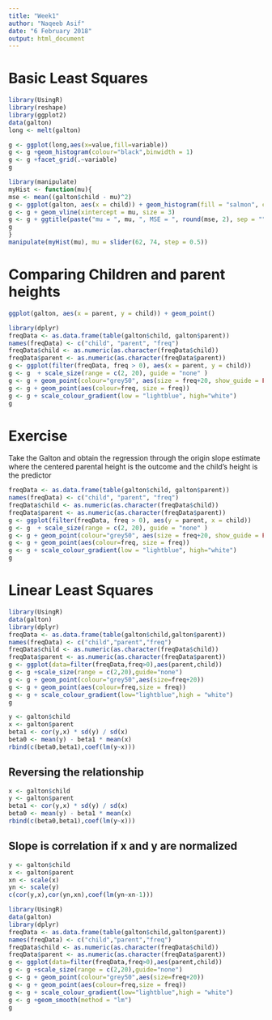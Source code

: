 ```yaml
---
title: "Week1"
author: "Naqeeb Asif"
date: "6 February 2018"
output: html_document
---
```


# Basic Least Squares

```r

library(UsingR)
library(reshape)
library(ggplot2)
data(galton)
long <- melt(galton)

g <- ggplot(long,aes(x=value,fill=variable))
g <- g +geom_histogram(colour="black",binwidth = 1)
g <- g +facet_grid(.~variable)
g

```

```r

library(manipulate)
myHist <- function(mu){
mse <- mean((galton$child - mu)^2)
g <- ggplot(galton, aes(x = child)) + geom_histogram(fill = "salmon", colour= "black", binwidth=1)
g <- g + geom_vline(xintercept = mu, size = 3)
g <- g + ggtitle(paste("mu = ", mu, ", MSE = ", round(mse, 2), sep = ""))
g
}
manipulate(myHist(mu), mu = slider(62, 74, step = 0.5))

```

# Comparing Children and parent heights

```r
ggplot(galton, aes(x = parent, y = child)) + geom_point()
```

```r
library(dplyr)
freqData <- as.data.frame(table(galton$child, galton$parent))
names(freqData) <- c("child", "parent", "freq")
freqData$child <- as.numeric(as.character(freqData$child))
freqData$parent <- as.numeric(as.character(freqData$parent))
g <- ggplot(filter(freqData, freq > 0), aes(x = parent, y = child))
g <- g  + scale_size(range = c(2, 20), guide = "none" )
g <- g + geom_point(colour="grey50", aes(size = freq+20, show_guide = FALSE))
g <- g + geom_point(aes(colour=freq, size = freq))
g <- g + scale_colour_gradient(low = "lightblue", high="white")                    
g
```

# Exercise
Take the Galton and obtain the regression through the origin slope estimate where the centered
parental height is the outcome and the child’s height is the predictor

```r

freqData <- as.data.frame(table(galton$child, galton$parent))
names(freqData) <- c("child", "parent", "freq")
freqData$child <- as.numeric(as.character(freqData$child))
freqData$parent <- as.numeric(as.character(freqData$parent))
g <- ggplot(filter(freqData, freq > 0), aes(y = parent, x = child))
g <- g  + scale_size(range = c(2, 20), guide = "none" )
g <- g + geom_point(colour="grey50", aes(size = freq+20, show_guide = FALSE))
g <- g + geom_point(aes(colour=freq, size = freq))
g <- g + scale_colour_gradient(low = "lightblue", high="white")                    
g
```

# Linear Least Squares
```r
library(UsingR)
data(galton)
library(dplyr)
freqData <- as.data.frame(table(galton$child,galton$parent))
names(freqData) <- c("child","parent","freq")
freqData$child <- as.numeric(as.character(freqData$child))
freqData$parent <- as.numeric(as.character(freqData$parent))
g <- ggplot(data=filter(freqData,freq>0),aes(parent,child))
g <- g +scale_size(range = c(2,20),guide="none")
g <- g + geom_point(colour="grey50",aes(size=freq+20))
g <- g + geom_point(aes(colour=freq,size = freq))
g <- g + scale_colour_gradient(low="lightblue",high = "white")
g
```

```r
y <- galton$child
x <- galton$parent
beta1 <- cor(y,x) * sd(y) / sd(x)
beta0 <- mean(y) - beta1 * mean(x)
rbind(c(beta0,beta1),coef(lm(y~x)))
```

## Reversing the relationship

```r
x <- galton$child
y <- galton$parent
beta1 <- cor(y,x) * sd(y) / sd(x)
beta0 <- mean(y) - beta1 * mean(x)
rbind(c(beta0,beta1),coef(lm(y~x)))

```

## Slope is correlation if x and y are normalized
```r
y <- galton$child
x <- galton$parent
xn <- scale(x)
yn <- scale(y)
c(cor(y,x),cor(yn,xn),coef(lm(yn~xn-1)))
```

```r
library(UsingR)
data(galton)
library(dplyr)
freqData <- as.data.frame(table(galton$child,galton$parent))
names(freqData) <- c("child","parent","freq")
freqData$child <- as.numeric(as.character(freqData$child))
freqData$parent <- as.numeric(as.character(freqData$parent))
g <- ggplot(data=filter(freqData,freq>0),aes(parent,child))
g <- g +scale_size(range = c(2,20),guide="none")
g <- g + geom_point(colour="grey50",aes(size=freq+20))
g <- g + geom_point(aes(colour=freq,size = freq))
g <- g + scale_colour_gradient(low="lightblue",high = "white")
g <- g +geom_smooth(method = "lm")
g
```

